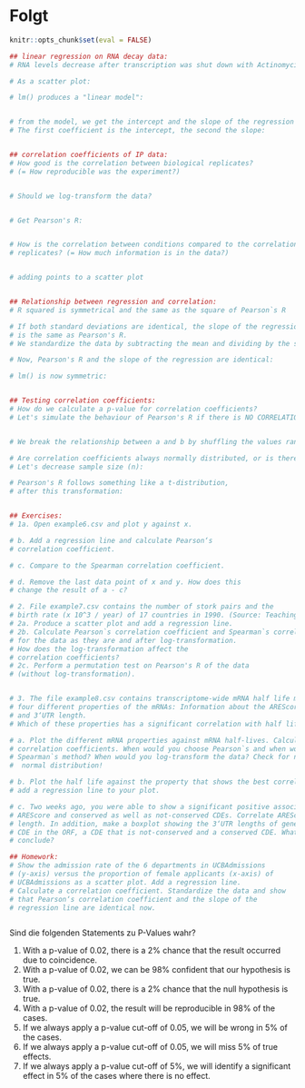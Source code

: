 
# Folgt {#day5}

```r
knitr::opts_chunk$set(eval = FALSE)
```

```r
## linear regression on RNA decay data:
# RNA levels decrease after transcription was shut down with Actinomycin D:

# As a scatter plot:

# lm() produces a "linear model":


# from the model, we get the intercept and the slope of the regression line.
# The first coefficient is the intercept, the second the slope:


## correlation coefficients of IP data:
# How good is the correlation between biological replicates? 
# (= How reproducible was the experiment?)


# Should we log-transform the data?


# Get Pearson's R:


# How is the correlation between conditions compared to the correlation between 
# replicates? (= How much information is in the data?)


# adding points to a scatter plot


## Relationship between regression and correlation:
# R squared is symmetrical and the same as the square of Pearson`s R 

# If both standard deviations are identical, the slope of the regression line
# is the same as Pearson's R.
# We standardize the data by subtracting the mean and dividing by the standard deviation:

# Now, Pearson's R and the slope of the regression are identical:

# lm() is now symmetric:


## Testing correlation coefficients:
# How do we calculate a p-value for correlation coefficients?
# Let's simulate the behaviour of Pearson's R if there is NO CORRELATION:


# We break the relationship between a and b by shuffling the values randomly:

# Are correlation coefficients always normally distributed, or is there a connection to sample size?
# Let's decrease sample size (n):

# Pearson's R follows something like a t-distribution, 
# after this transformation:


## Exercises:
# 1a. Open example6.csv and plot y against x.

# b. Add a regression line and calculate Pearson‘s
# correlation coefficient.

# c. Compare to the Spearman correlation coefficient.

# d. Remove the last data point of x and y. How does this
# change the result of a - c?

# 2. File example7.csv contains the number of stork pairs and the
# birth rate (x 10^3 / year) of 17 countries in 1990. (Source: Teaching Statistics, Volume 22 ).
# 2a. Produce a scatter plot and add a regression line. 
# 2b. Calculate Pearson`s correlation coefficient and Spearman`s correlation coefficient 
# for the data as they are and after log-transformation. 
# How does the log-transformation affect the
# correlation coefficients?
# 2c. Perform a permutation test on Pearson's R of the data 
# (without log-transformation).


# 3. The file example8.csv contains transcriptome-wide mRNA half life measurements and
# four different properties of the mRNAs: Information about the AREScore, 5‘UTR, ORF
# and 3‘UTR length.
# Which of these properties has a significant correlation with half life?

# a. Plot the different mRNA properties against mRNA half-lives. Calculate the respective
# correlation coefficients. When would you choose Pearson`s and when would you choose
# Spearman`s method? When would you log-transform the data? Check for normal or log-
#  normal distribution!

# b. Plot the half life against the property that shows the best correlation with half-life and
# add a regression line to your plot.

# c. Two weeks ago, you were able to show a significant positive association between
# AREScore and conserved as well as not-conserved CDEs. Correlate AREScore and 3‘UTR
# length. In addition, make a boxplot showing the 3‘UTR lengths of genes with no CDE, a
# CDE in the ORF, a CDE that is not-conserved and a conserved CDE. What would you
# conclude?

## Homework:
# Show the admission rate of the 6 departments in UCBAdmissions
# (y-axis) versus the proportion of female applicants (x-axis) of
# UCBAdmissions as a scatter plot. Add a regression line.
# Calculate a correlation coefficient. Standardize the data and show
# that Pearson‘s correlation coefficient and the slope of the
# regression line are identical now.



```

Sind die folgenden Statements zu P-Values wahr?

1. With a p-value of 0.02, there is a 2% chance that the result occurred due to coincidence.
2. With a p-value of 0.02, we can be 98% confident that our hypothesis is true.
3. With a p-value of 0.02, there is a 2% chance that the null hypothesis is true.
4. With a p-value of 0.02, the result will be reproducible in 98% of the cases.
5. If we always apply a p-value cut-off of 0.05, we will be wrong in 5% of the cases.
6. If we always apply a p-value cut-off of 0.05, we will miss 5% of true effects.
7. If we always apply a p-value cut-off of 5%, we will identify a significant effect in 5% of the cases where there is no effect.




